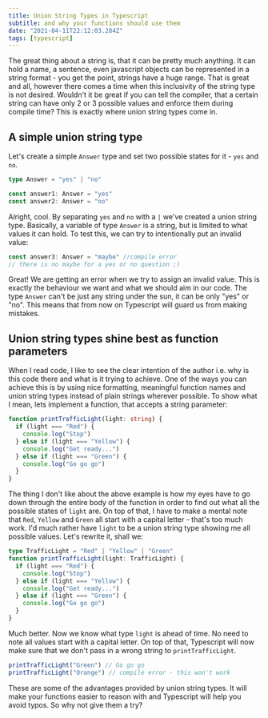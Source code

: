 ```yaml
---
title: Union String Types in Typescript
subtitle: and why your functions should use them
date: "2021-04-11T22:12:03.284Z"
tags: [typescript]
---
```


The great thing about a string is, that it can be pretty much anything.
It can hold a name, a sentence, even javascript objects can be represented in a string format - you get the point,
strings have a huge range. That is great and all, however there comes a time when this inclusivity of the
string type is not desired. Wouldn't it be great if you can tell the compiler, that a certain string can
have only 2 or 3 possible values and enforce them during compile time? This is exactly where union string types come in.

## A simple union string type

Let's create a simple `Answer` type and set two possible states for it - `yes` and `no`.

```ts
type Answer = "yes" | "no"

const answer1: Answer = "yes"
const answer2: Answer = "no"
```

Alright, cool. By separating `yes` and `no` with a `|` we've created a union string type. Basically,
a variable of type `Answer` is a string, but is limited to what values it can hold.
To test this, we can try to intentionally put an invalid value:

```ts
const answer3: Answer = "maybe" //compile error
// there is no maybe for a yes or no question ;)
```

Great! We are getting an error when we try to assign an invalid value.
This is exactly the behaviour we want and what we should aim in our code.
The type `Answer` can't be just any string under the sun, it can be only "yes" or "no". This means
that from now on Typescript will guard us from making mistakes.

## Union string types shine best as function parameters

When I read code, I like to see the clear intention of the author i.e. why is this code there and what is it trying to achieve.
One of the ways you can achieve this is by using nice formatting, meaningful function names and union string types instead of
plain strings wherever possible. To show what I mean, lets implement a function, that accepts a string parameter:

```ts
function printTrafficLight(light: string) {
  if (light === "Red") {
    console.log("Stop")
  } else if (light === "Yellow") {
    console.log("Get ready...")
  } else if (light === "Green") {
    console.log("Go go go")
  }
}
```

The thing I don't like about the above example is how my eyes have to go down through the entire body of the
function in order to find out what all the possible states of `light` are. On top of that, I have to make a mental
note that `Red`, `Yellow` and `Green` all start with a capital letter - that's too much work. I'd much rather have
`light` to be a union string type showing me all possible values. Let's rewrite it, shall we:

```ts
type TrafficLight = "Red" | "Yellow" | "Green"
function printTrafficLight(light: TrafficLight) {
  if (light === "Red") {
    console.log("Stop")
  } else if (light === "Yellow") {
    console.log("Get ready...")
  } else if (light === "Green") {
    console.log("Go go go")
  }
}
```

Much better. Now we know what type `light` is ahead of time. No need to note all values start with a capital
letter. On top of that, Typescript will now make sure that we don't pass in a wrong string to `printTrafficLight`.

```ts
printTrafficLight("Green") // Go go go
printTrafficLight("Orange") // compile error - this won't work
```

These are some of the advantages provided by union string types.
It will make your functions easier to reason with and Typescript will help you avoid typos.
So why not give them a try?
